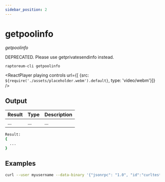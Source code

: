 ```yaml
---
sidebar_position: 2
---
```


# getpoolinfo

*getpoolinfo*

DEPRECATED. Please use getprivatesendinfo instead.


`raptoreum-cli getpoolinfo `

<ReactPlayer playing controls url={[
    {src: `${require('./assets/placeholder.webm').default}`, type: 'video/webm'}]} />

## Output

| Result | Type | Description |
|--|--|--|
| ... | ... | ... |

```bash
Result:
{
  ...
}
```

## Examples

```bash
curl --user myusername --data-binary '{"jsonrpc": "1.0", "id":"curltest", "method": "getpoolinfo", "params": [] }' -H 'content-type: text/plain;' http://127.0.0.1:9998/
```
